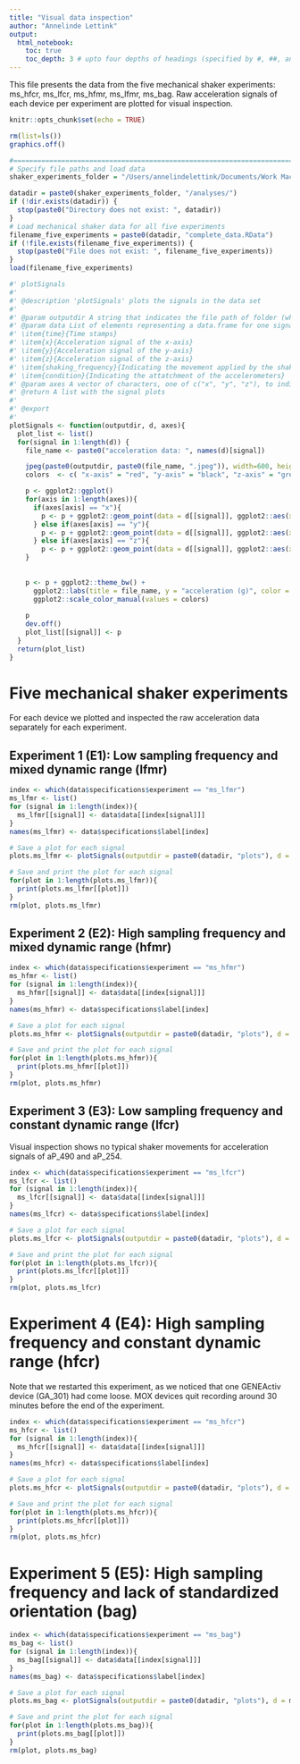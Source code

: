 ```yaml
---
title: "Visual data inspection"
author: "Annelinde Lettink"
output: 
  html_notebook:
    toc: true
    toc_depth: 3 # upto four depths of headings (specified by #, ##, and ###)
---
```


This file presents the data from the five mechanical shaker experiments: ms_hfcr, ms_lfcr, ms_hfmr, ms_lfmr, ms_bag. Raw acceleration signals of each device per experiment are plotted for visual inspection.

```r
knitr::opts_chunk$set(echo = TRUE)

rm(list=ls())
graphics.off()

#==============================================================================
# Specify file paths and load data
shaker_experiments_folder = "/Users/annelindelettink/Documents/Work MacBook Pro Annelinde/Mechanical Shaker Machine"

datadir = paste0(shaker_experiments_folder, "/analyses/")
if (!dir.exists(datadir)) {
  stop(paste0("Directory does not exist: ", datadir))
}
# Load mechanical shaker data for all five experiments
filename_five_experiments = paste0(datadir, "complete_data.RData") 
if (!file.exists(filename_five_experiments)) {
  stop(paste0("File does not exist: ", filename_five_experiments))
}
load(filename_five_experiments)
```

```r
#' plotSignals
#'
#' @description 'plotSignals' plots the signals in the data set
#'
#' @param outputdir A string that indicates the file path of folder (where the signal plot will be stored); not stored yet
#' @param data List of elements representing a data.frame for one signal, consisting of: 
#' \item{time}{Time stamps}
#' \item{x}{Acceleration signal of the x-axis}
#' \item{y}{Acceleration signal of the y-axis}
#' \item{z}{Acceleration signal of the z-axis}
#' \item{shaking_frequency}{Indicating the movement applied by the shaker machine in rpm}
#' \item{condition}{Indicating the attatchment of the accelerometers}
#' @param axes A vector of characters, one of c("x", "y", "z"), to indicate which axes are required for signal plotting
#' @return A list with the signal plots
#' 
#' @export
#' 
plotSignals <- function(outputdir, d, axes){
  plot_list <- list()
  for(signal in 1:length(d)) {
    file_name <- paste0("acceleration data: ", names(d)[signal])

    jpeg(paste0(outputdir, paste0(file_name, ".jpeg")), width=600, height=500, res=120) 
    colors  <- c( "x-axis" = "red", "y-axis" = "black", "z-axis" = "green")

    p <- ggplot2::ggplot()
    for(axis in 1:length(axes)){
      if(axes[axis] == "x"){
        p <- p + ggplot2::geom_point(data = d[[signal]], ggplot2::aes(x = time, y = x, color = "x-axis") , alpha = 0.2, size = 0.25)
      } else if(axes[axis] == "y"){
        p <- p + ggplot2::geom_point(data = d[[signal]], ggplot2::aes(x = time, y = y, color = "y-axis"), alpha = 0.2, size = 0.25) 
      } else if(axes[axis] == "z"){
        p <- p + ggplot2::geom_point(data = d[[signal]], ggplot2::aes(x = time, y = z, color = "z-axis"), alpha = 0.2, size = 0.25) }
    }
    
    
    p <- p + ggplot2::theme_bw() +
      ggplot2::labs(title = file_name, y = "acceleration (g)", color = "Axis") +
      ggplot2::scale_color_manual(values = colors)
    
    p
    dev.off()
    plot_list[[signal]] <- p
  }
  return(plot_list)
}
```

# Five mechanical shaker experiments
For each device we plotted and inspected the raw acceleration data separately for each experiment.

## Experiment 1 (E1): Low sampling frequency and mixed dynamic range (lfmr)
```r
index <- which(data$specifications$experiment == "ms_lfmr")
ms_lfmr <- list()
for (signal in 1:length(index)){
  ms_lfmr[[signal]] <- data$data[[index[signal]]]
}
names(ms_lfmr) <- data$specifications$label[index]

# Save a plot for each signal
plots.ms_lfmr <- plotSignals(outputdir = paste0(datadir, "plots"), d = ms_lfmr, axes = c("x", "y", "z"))
```

```r
# Save and print the plot for each signal
for(plot in 1:length(plots.ms_lfmr)){
  print(plots.ms_lfmr[[plot]])
}
rm(plot, plots.ms_lfmr)
```

## Experiment 2 (E2): High sampling frequency and mixed dynamic range (hfmr)
```r
index <- which(data$specifications$experiment == "ms_hfmr")
ms_hfmr <- list()
for (signal in 1:length(index)){
  ms_hfmr[[signal]] <- data$data[[index[signal]]]
}
names(ms_hfmr) <- data$specifications$label[index]

# Save a plot for each signal
plots.ms_hfmr <- plotSignals(outputdir = paste0(datadir, "plots"), d = ms_hfmr, axes = c("x", "y", "z"))
```

```r
# Save and print the plot for each signal
for(plot in 1:length(plots.ms_hfmr)){
  print(plots.ms_hfmr[[plot]])
}
rm(plot, plots.ms_hfmr)
```

## Experiment 3 (E3): Low sampling frequency and constant dynamic range (lfcr)
Visual inspection shows no typical shaker movements for acceleration signals of aP_490 and aP_254.

```r
index <- which(data$specifications$experiment == "ms_lfcr")
ms_lfcr <- list()
for (signal in 1:length(index)){
  ms_lfcr[[signal]] <- data$data[[index[signal]]]
}
names(ms_lfcr) <- data$specifications$label[index]

# Save a plot for each signal
plots.ms_lfcr <- plotSignals(outputdir = paste0(datadir, "plots"), d = ms_lfcr, axes = c("x", "y", "z"))
```

```r
# Save and print the plot for each signal
for(plot in 1:length(plots.ms_lfcr)){
  print(plots.ms_lfcr[[plot]])
}
rm(plot, plots.ms_lfcr)
```

# Experiment 4 (E4): High sampling frequency and constant dynamic range (hfcr)
Note that we restarted this experiment, as we noticed that one GENEActiv device (GA_301) had come loose. MOX devices quit recording around 30 minutes before the end of the experiment.

```r
index <- which(data$specifications$experiment == "ms_hfcr")
ms_hfcr <- list()
for (signal in 1:length(index)){
  ms_hfcr[[signal]] <- data$data[[index[signal]]]
}
names(ms_hfcr) <- data$specifications$label[index]

# Save a plot for each signal
plots.ms_hfcr <- plotSignals(outputdir = paste0(datadir, "plots"), d = ms_hfcr, axes = c("x", "y", "z"))
```

```r
# Save and print the plot for each signal
for(plot in 1:length(plots.ms_hfcr)){
  print(plots.ms_hfcr[[plot]])
}
rm(plot, plots.ms_hfcr)
```
# Experiment 5 (E5): High sampling frequency and lack of standardized orientation (bag)
```r
index <- which(data$specifications$experiment == "ms_bag")
ms_bag <- list()
for (signal in 1:length(index)){
  ms_bag[[signal]] <- data$data[[index[signal]]]
}
names(ms_bag) <- data$specifications$label[index]

# Save a plot for each signal
plots.ms_bag <- plotSignals(outputdir = paste0(datadir, "plots"), d = ms_bag, axes = c("x", "y", "z"))
```

```r
# Save and print the plot for each signal
for(plot in 1:length(plots.ms_bag)){
  print(plots.ms_bag[[plot]])
}
rm(plot, plots.ms_bag)
```
